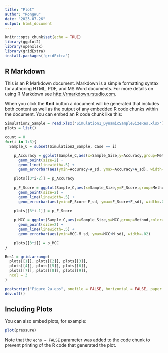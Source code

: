 ```yaml
---
title: "Plot"
author: "RongWu"
date: "2023-07-26"
output: html_document
---
```


```r
knitr::opts_chunk$set(echo = TRUE)
library(ggplot2)
library(openxlsx)
library(gridExtra)
install.packages('gridExtra')
```

## R Markdown

This is an R Markdown document. Markdown is a simple formatting syntax for authoring HTML, PDF, and MS Word documents. For more details on using R Markdown see <http://rmarkdown.rstudio.com>.

When you click the **Knit** button a document will be generated that includes both content as well as the output of any embedded R code chunks within the document. You can embed an R code chunk like this:

```r
Simulation2_Sample = read.xlsx('Simulation1_DynamicSampleSizeRes.xlsx')
plots = list()

count = 0
for(i in 1:3){
  Sample_C = subset(Simulation2_Sample, Case == i)

    p_Accuracy = ggplot(Sample_C,aes(x=Sample_Size,y=Accuracy,group=Method,color=Method,shape=Method)) + 
      geom_point(size=2) + 
      geom_line(linewidth=.5) + 
      geom_errorbar(aes(ymin=Accuracy-A_sd, ymax=Accuracy+A_sd), width=.02)

    plots[[3*i-2]] = p_Accuracy
    
    p_F_Score = ggplot(Sample_C,aes(x=Sample_Size,y=F_Score,group=Method,color=Method,shape=Method)) + 
      geom_point(size=2) + 
      geom_line(linewidth=.5) + 
      geom_errorbar(aes(ymin=F_Score-F_sd, ymax=F_Score+F_sd), width=.02)

    plots[[3*i-1]] = p_F_Score
    
    p_MCC = ggplot(Sample_C,aes(x=Sample_Size,y=MCC,group=Method,color=Method,shape=Method)) + 
      geom_point(size=2) + 
      geom_line(linewidth=.5) + 
      geom_errorbar(aes(ymin=MCC-M_sd, ymax=MCC+M_sd), width=.02)

    plots[[3*i]] = p_MCC
}

Res1 = grid.arrange(
  plots[[1]], plots[[2]], plots[[3]],
  plots[[4]], plots[[5]], plots[[6]],
  plots[[7]], plots[[8]], plots[[9]],
  ncol = 3
)

postscript("Figure_2a.eps", onefile = FALSE, horizontal = FALSE, paper = "special")
dev.off()
```

## Including Plots

You can also embed plots, for example:

```r
plot(pressure)
```

Note that the `echo = FALSE` parameter was added to the code chunk to prevent printing of the R code that generated the plot.
